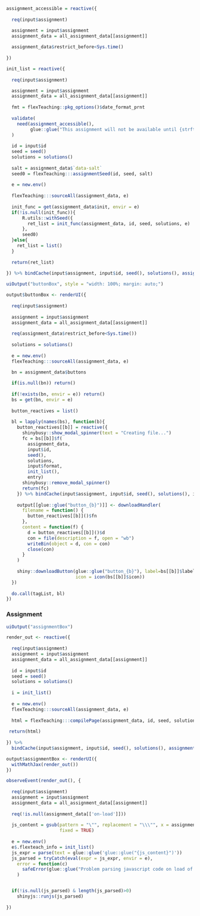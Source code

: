 ```r

assignment_accessible = reactive({
    
  req(input$assignment)

  assignment = input$assignment
  assignment_data = all_assignment_data[[assignment]]
  
  assignment_data$restrict_before<Sys.time()
  
})

```

```r
init_list = reactive({
  
  req(input$assignment)

  assignment = input$assignment
  assignment_data = all_assignment_data[[assignment]]
  
  fmt = flexTeaching::pkg_options()$date_format_prnt
  
  validate(
    need(assignment_accessible(), 
         glue::glue("This assignment will not be available until {strftime(assignment_data$restrict_before, format = fmt)}."))
  )
  
  id = input$id
  seed = seed()
  solutions = solutions()
  
  salt = assignment_data$`data-salt`
  seed0 = flexTeaching:::assignmentSeed(id, seed, salt)
  
  e = new.env()
  
  flexTeaching:::sourceAll(assignment_data, e)
  
  init_func = get(assignment_data$init, envir = e)
  if(!is.null(init_func)){
      R.utils::withSeed({
        ret_list = init_func(assignment_data, id, seed, solutions, e)
      },
      seed0)
  }else{
    ret_list = list()
  }
    
  return(ret_list)
    
}) %>% bindCache(input$assignment, input$id, seed(), solutions(), assignment_accessible())
```


```r
uiOutput("buttonBox", style = "width: 100%; margin: auto;")
```

```r

output$buttonBox <- renderUI({
  
  req(input$assignment)
  
  assignment = input$assignment
  assignment_data = all_assignment_data[[assignment]]
  
  req(assignment_data$restrict_before<Sys.time())
  
  solutions = solutions()
  
  e = new.env()
  flexTeaching:::sourceAll(assignment_data, e)
  
  bn = assignment_data$buttons

  if(is.null(bn)) return()
  
  if(!exists(bn, envir = e)) return()
  bs = get(bn, envir = e)
  
  button_reactives = list()
  
  bl = lapply(names(bs), function(b){
    button_reactives[[b]] = reactive({
      shinybusy::show_modal_spinner(text = "Creating file...")
      fc = bs[[b]]$f(
        assignment_data,
        input$id,
        seed(),
        solutions,
        input$format,
        init_list(),
        entry)
      shinybusy::remove_modal_spinner()
      return(fc)
    }) %>% bindCache(input$assignment, input$id, seed(), solutions(), input$format, b, assignment_accessible())
    
    output[[glue::glue("button_{b}")]] <- downloadHandler(
      filename = function() {
        button_reactives[[b]]()$fn
      },
      content = function(f) {
        d = button_reactives[[b]]()$d
        con = file(description = f, open = "wb")
        writeBin(object = d, con = con)
        close(con)
      }
    )
    
    shiny::downloadButton(glue::glue("button_{b}"), label=bs[[b]]$label,
                          icon = icon(bs[[b]]$icon))
  })
  
  do.call(tagList, bl)
})
```



### Assignment

```r
uiOutput("assignmentBox")
```

```r
render_out <- reactive({
  
  req(input$assignment)
  assignment = input$assignment
  assignment_data = all_assignment_data[[assignment]]
  
  id = input$id
  seed = seed()
  solutions = solutions()
  
  i = init_list()
  
  e = new.env()
  flexTeaching:::sourceAll(assignment_data, e)
  
  html = flexTeaching:::compilePage(assignment_data, id, seed, solutions, e, i)
  
 return(html)
  
}) %>%
  bindCache(input$assignment, input$id, seed(), solutions(), assignment_accessible())
```

```r
output$assignmentBox <- renderUI({
  withMathJax(render_out())
})
```


```r
observeEvent(render_out(), {
  
  req(input$assignment)
  assignment = input$assignment
  assignment_data = all_assignment_data[[assignment]]
  
  req(!is.null(assignment_data[['on-load']]))
  
  js_content = gsub(pattern = "\"", replacement = "\\\"", x = assignment_data[['on-load']],
                    fixed = TRUE)
  
  e = new.env()
  e$.flexteach_info = init_list()
  js_expr = parse(text = glue::glue('glue::glue("{js_content}")'))
  js_parsed = tryCatch(eval(expr = js_expr, envir = e),
    error = function(c) 
      safeError(glue::glue("Problem parsing javascript code on load of assignment {input$assignment}: {c}"))
    )


  if(!is.null(js_parsed) & length(js_parsed)>0)
    shinyjs::runjs(js_parsed)
  
})
```
